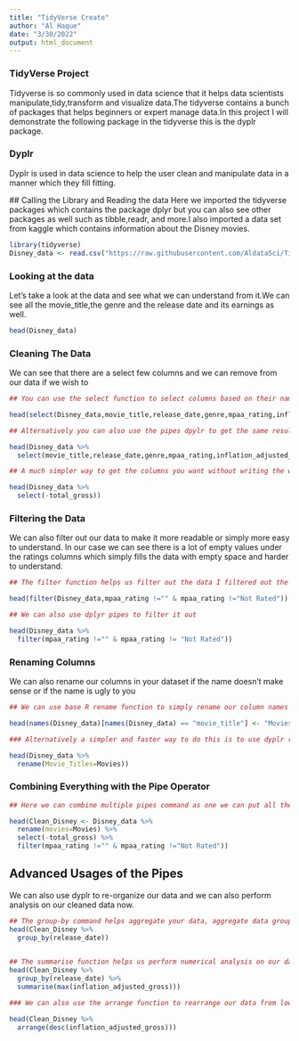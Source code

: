 ---
title: "TidyVerse Create"
author: "Al Haque"
date: "3/30/2022"
output: html_document
---
### TidyVerse Project
 Tidyverse is so commonly used in data science that it helps data scientists manipulate,tidy,transform and visualize data.The tidyverse contains a bunch of packages that helps beginners or expert manage data.In this project I will demonstrate the following package in the tidyverse this is the dyplr package.
 

### Dyplr 
  Dyplr is used in data science to help the user clean and manipulate data in a manner which they fill fitting. 
  
  
  ## Calling the Library and Reading the data 
 Here we imported the tidyverse packages which contains the package dplyr but you can also see other packages as well such as tibble,readr, and more.I also imported a data set from kaggle which contains information about the Disney movies. 

```{r}
library(tidyverse)
Disney_data <- read.csv("https://raw.githubusercontent.com/AldataSci/TidyVerse/main/disney_movies.csv",sep=",",header=TRUE)
```

### Looking at the data
  Let's take a look at the data and see what we can understand from it.We can see all the movie_title,the genre and the release date and its earnings as well. 
```{r}
head(Disney_data)
```

### Cleaning The Data
  We can see that there are a select few columns and we can remove from our data if we wish to
```{r}
## You can use the select function to select columns based on their names 

head(select(Disney_data,movie_title,release_date,genre,mpaa_rating,inflation_adjusted_gross))

## Alternatively you can also use the pipes dpylr to get the same results!! 

head(Disney_data %>%
  select(movie_title,release_date,genre,mpaa_rating,inflation_adjusted_gross))

## A much simpler way to get the columns you want without writing the whole columns name out is to write a minus sign next to the column you don't want.

head(Disney_data %>%
  select(-total_gross))

```

### Filtering the Data
  We can also filter out our data to make it more readable or simply more easy to understand. In our case we can see there is a lot of empty values under the ratings columns which simply fills the data with empty space and harder to understand.
  
```{r}
## The filter function helps us filter out the data I filtered out the observations in the rating columns that contains empty space or if the ratings says not rated

head(filter(Disney_data,mpaa_rating !="" & mpaa_rating !="Not Rated"))

## We can also use dplyr pipes to filter it out

head(Disney_data %>%
  filter(mpaa_rating !="" & mpaa_rating != "Not Rated"))

```
### Renaming Columns 
 We can also rename our columns in your dataset if the name doesn't make sense or if the name is ugly to you 
 
```{r}
## We can use base R rename function to simply rename our column names in our dataset.In this case we will rename our movie_title column to Movies 

head(names(Disney_data)[names(Disney_data) == "movie_title"] <- "Movies")

### Alternatively a simpler and faster way to do this is to use dyplr rename function where we will pipe the disney_data rename the columns we want and get a new dataset with the changed column names saved to it the new name you want to give goes to the left of =, in this case it is Movie_Titles I want to rename to while the right of = is the old name of the column Movies. 

head(Disney_data %>%
  rename(Movie_Titles=Movies))
```
### Combining Everything with the Pipe Operator
```{r}
## Here we can combine multiple pipes command as one we can put all the changes we did to the dataset into one R pipe command that is the awesome power of the pipe operator.. and we save our data in a dataframe called Clean Disney.. 

head(Clean_Disney <- Disney_data %>%
  rename(movies=Movies) %>%
  select(-total_gross) %>%
  filter(mpaa_rating !="" & mpaa_rating !="Not Rated"))

```
 
## Advanced Usages of the Pipes
 We can also use dyplr to re-organize our data and we can also perform analysis on our cleaned data now. 
 
```{r}
## The group-by command helps aggregate your data, aggregate data groups your data into a specific category, 
head(Clean_Disney %>%
  group_by(release_date))
  
```
```{r}
## The summarise function helps us perform numerical analysis on our data so using the max function we use the max value of the column. 
head(Clean_Disney %>%
  group_by(release_date) %>%
  summarise(max(inflation_adjusted_gross)))

```
```{r}
### We can also use the arrange function to rearrange our data from low-to high with the desc function arranging our data can help provide more additional insights to perform. 

head(Clean_Disney %>%
  arrange(desc(inflation_adjusted_gross)))
```


 